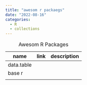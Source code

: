 ```yaml
---
title: "awesom r packaegs"
date: "2022-08-16"
categories:
  - R
  - collections
---
```


| name       | link | description |
|------------|------|-------------|
| data.table |      |             |
| base r     |      |             |
|            |      |             |

: Awesom R Packages
